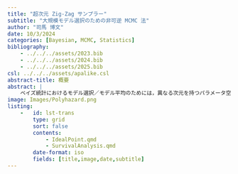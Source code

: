 ```yaml
---
title: "超次元 Zig-Zag サンプラー"
subtitle: "大規模モデル選択のための非可逆 MCMC 法"
author: "司馬 博文"
date: 10/3/2024
categories: [Bayesian, MCMC, Statistics]
bibliography: 
    - ../../../assets/2023.bib
    - ../../../assets/2024.bib
    - ../../../assets/2025.bib
csl: ../../../assets/apalike.csl
abstract-title: 概要
abstract: |
    ベイズ統計におけるモデル選択／モデル平均のためには，異なる次元を持つパラメータ空間を往来するような MCMC サンプラーが必要になる．
image: Images/Polyhazard.png
listing: 
    -   id: lst-trans
        type: grid
        sort: false
        contents:
            - IdealPoint.qmd
            - SurvivalAnalysis.qmd
        date-format: iso
        fields: [title,image,date,subtitle]
---
```

